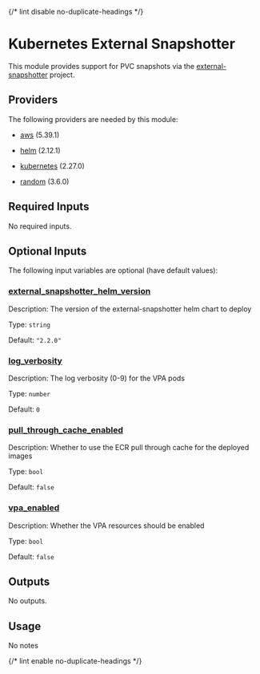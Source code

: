 
{/* lint disable no-duplicate-headings */}

# Kubernetes External Snapshotter

<ModuleHeader name="kube_external_snapshotter" sourceHref="https://github.com/Panfactum/stack/tree/main/packages/infrastructure/kube_external_snapshotter" status="stable" type="live" />

This module provides support for PVC snapshots via the [external-snapshotter](https://github.com/kubernetes-csi/external-snapshotter) project.

## Providers

The following providers are needed by this module:

* [aws](https://registry.terraform.io/providers/hashicorp/aws/5.39.1/docs) (5.39.1)

* [helm](https://registry.terraform.io/providers/hashicorp/helm/2.12.1/docs) (2.12.1)

* [kubernetes](https://registry.terraform.io/providers/hashicorp/kubernetes/2.27.0/docs) (2.27.0)

* [random](https://registry.terraform.io/providers/hashicorp/random/3.6.0/docs) (3.6.0)

## Required Inputs

No required inputs.

## Optional Inputs

The following input variables are optional (have default values):

### <a name="input_external_snapshotter_helm_version" /> [external\_snapshotter\_helm\_version](#input_external_snapshotter_helm_version)

Description: The version of the external-snapshotter helm chart to deploy

Type: `string`

Default: `"2.2.0"`

### <a name="input_log_verbosity" /> [log\_verbosity](#input_log_verbosity)

Description: The log verbosity (0-9) for the VPA pods

Type: `number`

Default: `0`

### <a name="input_pull_through_cache_enabled" /> [pull\_through\_cache\_enabled](#input_pull_through_cache_enabled)

Description: Whether to use the ECR pull through cache for the deployed images

Type: `bool`

Default: `false`

### <a name="input_vpa_enabled" /> [vpa\_enabled](#input_vpa_enabled)

Description: Whether the VPA resources should be enabled

Type: `bool`

Default: `false`

## Outputs

No outputs.

## Usage

No notes

{/* lint enable no-duplicate-headings */}
